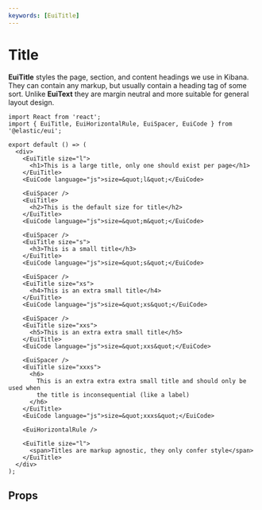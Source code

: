 ```yaml
---
keywords: [EuiTitle]
---
```


# Title

**EuiTitle** styles the page, section, and content headings we use in Kibana. They can contain any markup, but usually contain a heading tag of some sort. Unlike **EuiText** they are margin neutral and more suitable for general layout design.

```tsx interactive
import React from 'react';
import { EuiTitle, EuiHorizontalRule, EuiSpacer, EuiCode } from '@elastic/eui';

export default () => (
  <div>
    <EuiTitle size="l">
      <h1>This is a large title, only one should exist per page</h1>
    </EuiTitle>
    <EuiCode language="js">size=&quot;l&quot;</EuiCode>

    <EuiSpacer />
    <EuiTitle>
      <h2>This is the default size for title</h2>
    </EuiTitle>
    <EuiCode language="js">size=&quot;m&quot;</EuiCode>

    <EuiSpacer />
    <EuiTitle size="s">
      <h3>This is a small title</h3>
    </EuiTitle>
    <EuiCode language="js">size=&quot;s&quot;</EuiCode>

    <EuiSpacer />
    <EuiTitle size="xs">
      <h4>This is an extra small title</h4>
    </EuiTitle>
    <EuiCode language="js">size=&quot;xs&quot;</EuiCode>

    <EuiSpacer />
    <EuiTitle size="xxs">
      <h5>This is an extra extra small title</h5>
    </EuiTitle>
    <EuiCode language="js">size=&quot;xxs&quot;</EuiCode>

    <EuiSpacer />
    <EuiTitle size="xxxs">
      <h6>
        This is an extra extra extra small title and should only be used when
        the title is inconsequential (like a label)
      </h6>
    </EuiTitle>
    <EuiCode language="js">size=&quot;xxxs&quot;</EuiCode>

    <EuiHorizontalRule />

    <EuiTitle size="l">
      <span>Titles are markup agnostic, they only confer style</span>
    </EuiTitle>
  </div>
);
```

## Props


<PropTable definition={docgen.EuiTitle} />

